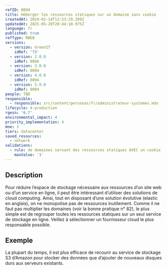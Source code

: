 ```yaml
---
refID: 0094
title: Héberger les ressources statiques sur un domaine sans cookie
createdAt: 2024-02-14T12:53:29.289Z
updatedAt: 2025-05-28T20:44:10.975Z
language: fr
published: true
refType: RWEB
versions:
  - version: GreenIT
    idRef: '73'
  - version: 2.0.0
    idRef: 0096
  - version: 3.0.0
    idRef: 0094
  - version: 4.0.0
    idRef: 0094
  - version: 5.0.0
    idRef: 0094
people: TBD
responsible:
  - responsible: src/content/personas/fr/administrateur-systemes.mdx
lifecycle: 4-production
rgesn: '6.7'
environmental_impact: 4
priority_implementation: 4
moe: 3
tiers: datacenter
saved_resources:
  - network
validations:
  - rule: de domaines servant des ressources statiques AVEC un cookie
    maxValue: '1'
---
```


## Description

Pour réduire l’espace de stockage nécessaire aux ressources d’un site web ou d’un service en ligne, il peut être intéressant d’utiliser des solutions de cloud computing. Ainsi, tout en disposant d’une solution évolutive (elastic en anglais), on ne monopolise pas de ressources inutilement. Comme il ne faut pas multiplier les domaines (voir la bonne pratique n° 82), le plus simple est de regrouper toutes les ressources statiques sur un seul service de stockage en ligne. Veillez à sélectionner un fournisseur cloud le plus responsable possible.

## Exemple

La plupart du temps, il est plus efficace de recourir au service de stockage S3 d’Amazon pour stocker des données que d’ajouter de nouveaux disques durs aux serveurs existants.
